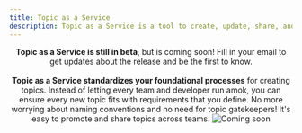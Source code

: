 ```yaml
---
title: Topic as a Service
description: Topic as a Service is a tool to create, update, share, and promote Kafka resources across teams
---
```



<Container>
  <Header icon="/assets/svgs/products/24x24/topic-service.svg" title="Topic as a Service" />
  <Paragraph>
    <strong>Topic as a Service is still in beta</strong>, but is coming soon! Fill in your email to get updates about the release and be the first to know.
    <br />
    <br />
    <strong>Topic as a Service standardizes your foundational processes</strong> for creating topics. Instead of letting every team and
developer run amok, you can ensure every new topic fits with requirements that you define. No more worrying about
naming conventions and no need for topic gatekeepers! It's easy to promote and share topics across teams.
  </Paragraph>
  <Features
    items={[
      'Self-service topic creation',
      'Enforced standards',
      'Reduced reliability on Ops',
      'Full topic audit',
    ]}
  />
  <HubSpotForm
    formId="30242125-ce26-4234-a4b3-7b89af1f0f33"
    height={56}
    customCSS={`form { display: flex; padding-top: 2rem; align-items: center; justify-content: space-between; gap: 1rem; } .field { width: 100%; margin-bottom: 0 !important; } .hs_submit .actions input { margin-top: 0 !important; } .hs-error-msgs { display: none !important; } label { display: none !important; }`}
  />

</Container>

<img src="/assets/images/coming-soon.png" alt="Coming soon" />
